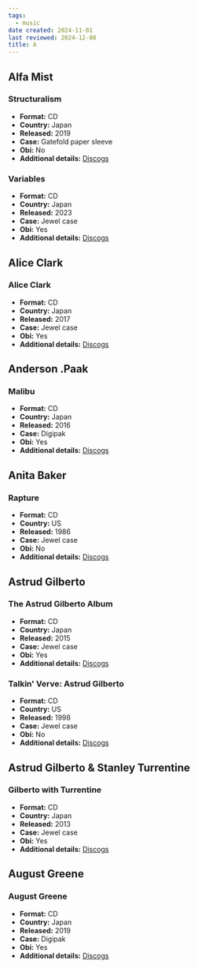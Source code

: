 ```yaml
---
tags:
  - music
date created: 2024-11-01
last reviewed: 2024-12-08
title: A
---
```


## Alfa Mist

### Structuralism

- **Format:** CD
- **Country:** Japan
- **Released:** 2019
- **Case:** Gatefold paper sleeve
- **Obi:** No
- **Additional details:** [Discogs](https://www.discogs.com/release/13747939-Alfa-Mist-Structuralism)

### Variables

- **Format:** CD
- **Country:** Japan
- **Released:** 2023
- **Case:** Jewel case
- **Obi:** Yes
- **Additional details:** [Discogs](https://www.discogs.com/release/26858765-Alfa-Mist-Variables)

## Alice Clark

### Alice Clark

- **Format:** CD
- **Country:** Japan
- **Released:** 2017
- **Case:** Jewel case
- **Obi:** Yes
- **Additional details:** [Discogs](https://www.discogs.com/release/13421614-Alice-Clark-Alice-Clark)

## Anderson .Paak

### Malibu

- **Format:** CD
- **Country:** Japan
- **Released:** 2016
- **Case:** Digipak
- **Obi:** Yes
- **Additional details:** [Discogs](https://www.discogs.com/release/28387357-Anderson-Paak-Malibu)

## Anita Baker

### Rapture

- **Format:** CD
- **Country:** US
- **Released:** 1986
- **Case:** Jewel case
- **Obi:** No
- **Additional details:** [Discogs](https://www.discogs.com/release/27329031-Anita-Baker-Rapture)

## Astrud Gilberto

### The Astrud Gilberto Album

- **Format:** CD
- **Country:** Japan
- **Released:** 2015
- **Case:** Jewel case
- **Obi:** Yes
- **Additional details:** [Discogs](https://www.discogs.com/release/10807788-Astrud-Gilberto-The-Astrud-Gilberto-Album)

### Talkin' Verve: Astrud Gilberto

- **Format:** CD
- **Country:** US
- **Released:** 1998
- **Case:** Jewel case
- **Obi:** No
- **Additional details:** [Discogs](https://www.discogs.com/release/3395884-Astrud-Gilberto-Talkin-Verve)

## Astrud Gilberto & Stanley Turrentine

### Gilberto with Turrentine

- **Format:** CD
- **Country:** Japan
- **Released:** 2013
- **Case:** Jewel case
- **Obi:** Yes
- **Additional details:** [Discogs](https://www.discogs.com/release/6379408-Astrud-Gilberto-Gilberto-With-Turrentine)

## August Greene

### August Greene

- **Format:** CD
- **Country:** Japan
- **Released:** 2019
- **Case:** Digipak
- **Obi:** Yes
- **Additional details:** [Discogs](https://www.discogs.com/release/27349239-August-Greene-August-Greene)

